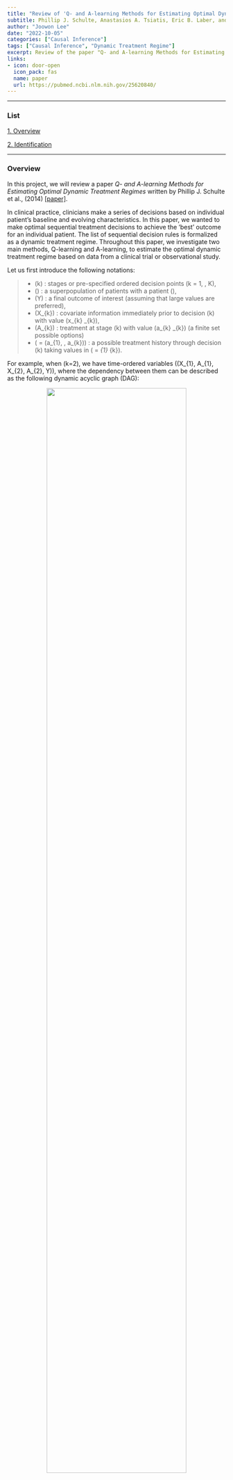 ```yaml
---
title: "Review of 'Q- and A-learning Methods for Estimating Optimal Dynamic Treatment Regimes'"
subtitle: Phillip J. Schulte, Anastasios A. Tsiatis, Eric B. Laber, and Marie Davidian
author: "Joowon Lee"
date: "2022-10-05"
categories: ["Causal Inference"]
tags: ["Causal Inference", "Dynamic Treatment Regime"]
excerpt: Review of the paper "Q- and A-learning Methods for Estimating Optimal Dynamic Treatment Regimes" written by P. J. Schulte, et al., (2014).
links:
- icon: door-open
  icon_pack: fas
  name: paper
  url: https://pubmed.ncbi.nlm.nih.gov/25620840/
---
```




<hr />
<div id="list" class="section level3">
<h3>List</h3>
<p><a href="#overview">1. Overview</a></p>
<p><a href="#identification">2. Identification</a></p>
<hr />
</div>
<div id="overview" class="section level3">
<h3>Overview</h3>
<p>In this project, we will review a paper <em>Q- and A-learning Methods for Estimating Optimal Dynamic Treatment Regimes</em> written by Phillip J. Schulte et al., (2014) <a href="https://pubmed.ncbi.nlm.nih.gov/25620840/">[paper]</a>.</p>
<p>In clinical practice, clinicians make a series of decisions based on individual patient’s baseline and evolving characteristics. In this paper, we wanted to make optimal sequential treatment decisions to achieve the ‘best’ outcome for an individual patient. The list of sequential decision rules is formalized as a dynamic treatment regime. Throughout this paper, we investigate two main methods, Q-learning and A-learning, to estimate the optimal dynamic treatment regime based on data from a clinical trial or observational study.</p>
<p>Let us first introduce the following notations:</p>
<blockquote>
<ul>
<li><span class="math inline">\(k\)</span> : stages or pre-specified ordered decision points <span class="math inline">\(k = 1, \cdots, K\)</span>,</li>
<li><span class="math inline">\(\Omega\)</span> : a superpopulation of patients with a patient <span class="math inline">\(\omega \in \Omega\)</span>,</li>
<li><span class="math inline">\(Y\)</span> : a final outcome of interest (assuming that large values are preferred),</li>
<li><span class="math inline">\(X_{k}\)</span> : covariate information immediately prior to decision <span class="math inline">\(k\)</span> with value <span class="math inline">\(x_{k} \in \mathcal{X}_{k}\)</span>,</li>
<li><span class="math inline">\(A_{k}\)</span> : treatment at stage <span class="math inline">\(k\)</span> with value <span class="math inline">\(a_{k} \in \mathcal{A}_{k}\)</span> (a finite set possible options)</li>
<li><span class="math inline">\(\overline{a_{k}} = (a_{1}, \cdots, a_{k})\)</span> : a possible treatment history through decision <span class="math inline">\(k\)</span> taking values in <span class="math inline">\(\overline{\mathcal{A}_{k}} = \mathcal{A}_{1} \times \cdots \mathcal{A}_{k}\)</span>.</li>
</ul>
</blockquote>
<p>For example, when <span class="math inline">\(k=2\)</span>, we have time-ordered variables <span class="math inline">\((X_{1}, A_{1}, X_{2}, A_{2}, Y)\)</span>, where the dependency between them can be described as the following dynamic acyclic graph (DAG):</p>
<center>
<div class="figure">
<img src="figures/dag.png" style="width:80.0%" alt="" />
<p class="caption">Figure 1. Dynamic acyclic graph for k = 2</p>
</div>
</center>
<blockquote>
<p>Then we define the <strong>potential outcomes</strong>
<span class="math display">\[\begin{align*}
W^{*} &amp;= \left\{ X^{*}_{2}(a_{1}), X^{*}_{3}\big(\overline{a_{2}}\big), \cdots, X^{*}_{K}\big(\overline{a_{k-1}}\big), Y^{*}\big(\overline{a_{k}}\big) \,\, \text{ for all } \, \overline{a_{k}} \in \overline{\mathcal{A}_{k}} \right\}
\end{align*}\]</span></p>
</blockquote>
<p>Here, <span class="math inline">\(X^{*}_{K}\big(\overline{a_{k-1}}\big)(\omega)\)</span> denotes the value of covariate information that would arise between decisions <span class="math inline">\(k-1\)</span> and <span class="math inline">\(k\)</span> for a patient <span class="math inline">\(\omega \in \Omega\)</span> who have received treatment history <span class="math inline">\(\overline{a_{k-1}}\)</span>, taking value <span class="math inline">\(x_{k}\)</span> in a set <span class="math inline">\(\mathcal{X}_{k}\)</span>. Similarly, <span class="math inline">\(Y^{*}\big(\overline{a_{k}}\big)\)</span> is the hypothetical outcome that would result for a patient <span class="math inline">\(\omega\)</span> who have received the full set of <span class="math inline">\(K\)</span> treatment in <span class="math inline">\(\overline{a_{k}}\)</span>. For simplicity, we write <span class="math inline">\(\overline{X}^{*}_{\underline{k}}\big(\overline{a_{k-1}}\big)=\{X_{1}, X^{*}_{2}(a_{1}), \cdots, X^{*}_{K}\big(\overline{a_{k-1}}\big)\}, k = 1, \cdots, K\)</span>.</p>
<hr />
</div>
<div id="dynamic-treatment-regime" class="section level3">
<h3>Dynamic Treatment Regime</h3>
<p>A dynamic treatment regime <span class="math inline">\(\mathbf{d} = (d_{1}, \cdots, d_{K})\)</span> is a set of rules that forms an algorithm to treat individual patient over time (it is called ‘<em>dynamic</em>’ because treatment is determined based on a patient’s previous history). For example, at the <span class="math inline">\(k\)</span>th stage,</p>
<ul>
<li>the <span class="math inline">\(k\)</span>th rule <span class="math inline">\(d_{k}\)</span> takes
<ul>
<li>input : <span class="math inline">\(\overline{x_{k}}, \overline{a_{k-1}}\)</span> (patient’s realized covariate, and treatment history up to <span class="math inline">\(k-1\)</span>th decision),</li>
<li>output : <span class="math inline">\(a_{k} \in \Psi_{k}(\overline{x_{k}}, \overline{a_{k-1}}) \subset \mathcal{A}_{k}\)</span> where <span class="math inline">\(\Psi_{k}(\overline{x_{k}}, \overline{a_{k-1}})\)</span> is a pre-specified set of possible traetment options for a patient with (<span class="math inline">\(\overline{x_{k}}, \overline{a_{k-1}}\)</span>).</li>
</ul></li>
</ul>
<p>Since <span class="math inline">\(d_{k}\)</span> need only map a subset of <span class="math inline">\(\overline{\mathcal{X}_{k}} \times \overline{\mathcal{A}_{k-1}}\)</span>, namely <span class="math inline">\(\Gamma_{k}\)</span>, to <span class="math inline">\(\mathcal{A}_{k}\)</span>, let us define the subset <strong>recursively</strong> as</p>
<p><span class="math display">\[\begin{align*}
\Gamma_{k} &amp;= \{ (\overline{x_{k}}, \overline{a_{k-1}}) \in \overline{\mathcal{X}_{k}} \times \overline{\mathcal{A}_{k-1}} \,\, \text{ satisfying } \\
&amp; \quad \quad \text{(i) } \, a_{j} \in \Psi_{j}\big( \overline{x_{j}}, \overline{a_{j-1}} \big), \,\, j = 1, \cdots, k-1, \\
&amp; \quad \quad \text{(ii) } \, \mathbb{P}(\overline{X_{k}}\big(\overline{a_{k-1}} \big)=\overline{x_{k}})&gt;0\},
\end{align*}\]</span></p>
<p><span class="math inline">\(k=1, \cdots, K\)</span>, determined by <span class="math inline">\(\Psi=(\Psi_{1}, \cdots, \Psi_{K})\)</span>. Define the class <span class="math inline">\(\mathcal{D}\)</span> of dynamic treatment regimes to be the set of all <span class="math inline">\(\mathbf{d}=(d_{1}, \cdots. d_{k})\)</span> where <span class="math inline">\(d_{k}: \Gamma_{k} \rightarrow \mathcal{A}_{k}, k=1, \cdots, K\)</span>.</p>
<blockquote>
<p>Then, for any <span class="math inline">\(\mathbf{d} \in \mathcal{D}\)</span>, define the <strong>potential outcomes associated with <span class="math inline">\(\mathbf{d}\)</span></strong> as
<span class="math display">\[\begin{align*}
\left\{ X^{*}_{2}(d_{1}),  \cdots, X^{*}_{k}\big(\overline{d_{k-1}}\big), \cdots,  X^{*}_{K}\big(\overline{d_{k-1}}\big), Y^{*}\big(\mathbf{d}\big) \,\, \right\}
\end{align*}\]</span></p>
</blockquote>
<p>Then how can we find an optimal regime (the ‘best’ treatment for a patient) with these definitions?</p>
<p>The expected outcome in the population with all patients who have a baseline covariate <span class="math inline">\(X_{1} = x_{1}\)</span> and follow regime <span class="math inline">\(\mathbf{d}\)</span> is <span class="math inline">\(\mathbb{E}[Y^{*}\big(\mathbf{d}\big)\ | X_{1} = x_{1}]\)</span>. Then an optimal regime, <span class="math inline">\(\mathbf{d}^{opt} \in \mathcal{D}\)</span>, should satisfies</p>
<p><span class="math display">\[\begin{align*}
&amp; \mathbb{E}[Y^{*}\big(\mathbf{d}\big)\ | X_{1} = x_{1}] \quad \le \quad \mathbb{E}[Y^{*}\big(\mathbf{d}^{opt}\big)\ | X_{1} = x_{1}], \,\, \text{ for all } \mathbf{d} \in \mathcal{D} \text{ and all } x_{1} \in \mathcal{X}_{1} \\
\Rightarrow \,\, &amp; \mathbb{E}[Y^{*}\big(\mathbf{d}\big)] \qquad \qquad \quad \, \le \quad \mathbb{E}[Y^{*}\big(\mathbf{d}^{opt}\big)], \qquad \quad \quad \,\, \text{ for all } \mathbf{d} \in \mathcal{D}
\end{align*}\]</span></p>
<hr />
</div>
<div id="model-setup-and-assumptions" class="section level3">
<h3>Model Setup and Assumptions</h3>
<p>The problem is that potential outcomes for an individual patient for all <span class="math inline">\(\mathbf{d} \in \mathcal{D}\)</span> may not be observed. Therefore, the goal of dynamic treatment regime is to estimate <span class="math inline">\(\mathbf{d}^{opt}\)</span> based on data. Consider a study with a random sample of <span class="math inline">\(n\)</span> patients in <span class="math inline">\(\Omega\)</span>. Assume independent and identically distributed time-ordered random variables <span class="math inline">\((X_{1i}, A_{1i}, \cdots, X_{Ki}, A_{Ki}, Y_{i}), i = 1, \cdots, n\)</span>.</p>
<p>Use causal framework to estimate an optimal regime from the observed data under the following assumptions:</p>
<ul>
<li>Consistency assumption : <span class="math inline">\(X_{k} = X^{*}_{k}\big(\overline{A_{k-1}}\big), k=2, \cdots, K\)</span> and <span class="math inline">\(Y=Y^{*}\big(\overline{A_{k}}\big)\)</span>,</li>
<li>Stable unit treatment value assumption (well-defineness) : a patient’s covariates and outcome are not affected by treatment assignment and other patients,</li>
<li>Sequential Ignorability : <span class="math inline">\(A_{k} \perp W^{*} | \{\overline{X_{k}}, \overline{A_{k-1}} \}, k=1, \cdots, K\)</span>.</li>
</ul>
<hr />
</div>
<div id="identification" class="section level3">
<h3>Identification</h3>
<p>In this section, we first consider a fixed treatment <span class="math inline">\((a_{1}, a_{2}) \in \{0, 1\}^{2}\)</span> with the two time points <span class="math inline">\((k = 2)\)</span>. We are interested in estimating the expected potential outcome <span class="math inline">\(\mathbb{E}[Y(a_{1},a_{2})]\)</span> of treatment <span class="math inline">\((a_{1},a_{2})\)</span> which may or may not be observable based on statistical quantity.</p>
<p>From the following lemma below, we show that the expected potential outcome of <span class="math inline">\((a_{1}, a_{2})\)</span> can be identified as a statistical estimand, a function of conditional expectation.</p>
<p><br />
</p>
<div class="lemma">
<p><span id="lem:unlabeled-div-1" class="lemma"><strong>Lemma 1  </strong></span><em>Fix a treatment <span class="math inline">\((a_{1},a_{2})\in \{0,1\}^{2}\)</span>. Then we have</em>
<span class="math display">\[\begin{align*}
&amp; \mathbb{E}[Y(a_1, a_2)] = \mathbb{E}_{X_{1}} \bigg[ \mathbb{E}_{X_{2}} \bigg[ \mathbb{E}_{Y}[Y | X_{1}, A_{1} = a_{1}, X_{2}, A_{2} = a_{2}] \bigg| X_{1}, A_{1} = a_{1} \bigg] \bigg]
\end{align*}\]</span></p>
</div>
<div class="proof">
<p><span id="unlabeled-div-2" class="proof"><em>Proof</em>. </span><span class="math inline">\({}\)</span></p>
<p>From sequential ignorability assumption, we have <span class="math inline">\(Y(a_1, a_2) \perp A_{1} | X_{1}\)</span> and <span class="math inline">\(Y(a_1, a_2) \perp A_{2} | \{(X_{1}, X_{2}), A_{1}\}\)</span>. Also, you may notice that <span class="math inline">\(X_{2}=X_{2}(a_{1})\)</span>. Then
<span class="math display">\[\begin{align*}
    &amp;\mathbb{E}[Y(a_1, a_2) | X_{1} = x_{1}, X_{2}(a_{1}) = x_{2} ] \\
    &amp;\qquad = \mathbb{E}[Y(a_1, a_2) | X_{1} = x_{1}, X_{2} = x_{2}, A_{1} = a_{1}, A_{2} = a_{2} ]  \quad (\because \text{sequential ignorability}) \\
    &amp;\qquad = \mathbb{E}[Y | X_{1} = x_{1}, A_{1} = a_{1}, X_{2} = x_{2},  A_{2} = a_{2} ] \quad \quad \, \qquad (\because \text{consistency})
\end{align*}\]</span>
We also remark that the last equality above can be derived using the <span class="math inline">\(g\)</span>-formula.</p>
<p>Using the fact above and iterated expectation,
<span class="math display">\[\begin{align*}
&amp;\mathbb{E}[Y(a_1, a_2)] \\
&amp;\qquad = \mathbb{E}_{(X_{1}, X_{2}(a_{1})))} \bigg[ \underbrace{\mathbb{E}_{Y} \bigg[ Y(a_1, a_2) | X_{1}, X_{2}(a_{1}) \bigg]}_{=:g\left(X_{1}, X_{2} (a_{1}) \right)} \bigg] \\
&amp;\qquad = \mathbb{E}_{X_{1}} \left[ \mathbb{E}_{X_{2}(a_{1})} \left[ g\left(X_{1}, X_{2}(a_{1})\right) | X_{1} \right] \right] \\
&amp;\qquad = \mathbb{E}_{X_{1}} \left[ \mathbb{E}_{X_{2}(a_{1})} \left[ g\left(X_{1}, X_{2}(a_{1})\right) | X_{1}, A_{1} = a_{1} \right] \right] \quad \,\, (\because \text{sequential ignorability}) \\
&amp;\qquad = \mathbb{E}_{X_{1}} \left[ \mathbb{E}_{X_{2}(a_{1})} \left[ g\left(X_{1}, X_{2}\right) | X_{1}, A_{1} = a_{1} \right] \right] \qquad \quad (\because \text{consistency}) \\
&amp;\qquad = \mathbb{E}_{X_{1}} \left[ \mathbb{E}_{X_{2}} \left[ \mathbb{E}[Y | X_{1}, A_{1} = a_{1}, X_{2},  A_{2} = a_{2} ] | X_{1}, A_{1} = a_{1} \right] \right]. \\
&amp; \hspace{12cm} \square
\end{align*}\]</span></p>
</div>
<p>Now consider the general case when we have <span class="math inline">\(K\)</span> time points. First define the following conditional expectation as <span class="math inline">\(\mu_{\overline{a_{K}}} (\overline{x_{K}})\)</span> for simplicity.</p>
<p><span class="math display">\[\begin{align*}
\mu_{\overline{a_{K}}} (\overline{x_{K}}) := \mathbb{E}[Y | \overline{X_{K}} = \overline{x_{K}}, \overline{A_{K}}= \overline{a_{K}}].
\end{align*}\]</span></p>
<p><br />
</p>
<div class="lemma">
<p><span id="lem:unlabeled-div-3" class="lemma"><strong>Lemma 2  </strong></span><em>Fix a treatment <span class="math inline">\(\overline{a_{K}}=(a_{1},\cdots,a_{K})\in \{0,1\}^{K}\)</span>. Then we have</em>
<span class="math display">\[\begin{align*}
\mathbb{E}[Y(\overline{a_{K}})] = \mathbb{E}_{X_{1}} \bigg[ \mathbb{E}_{X_{2}} \bigg[ \cdots \left[ \mu_{\overline{a_{K}}} (\overline{X_{K}}) | \overline{X_{K-1}}, \overline{A_{k-1}} = \overline{a_{k-1}} \right] \bigg] \bigg| \overline{X_{K-2}}, \overline{A_{k-2}} = \overline{a_{k-2}} \bigg] \cdots \bigg| X_{1}, A_{1} = a_{1} \bigg] \bigg]
\end{align*}\]</span></p>
</div>
<p>We can prove this similarly to the above proof or by using g-formula.</p>
</div>
